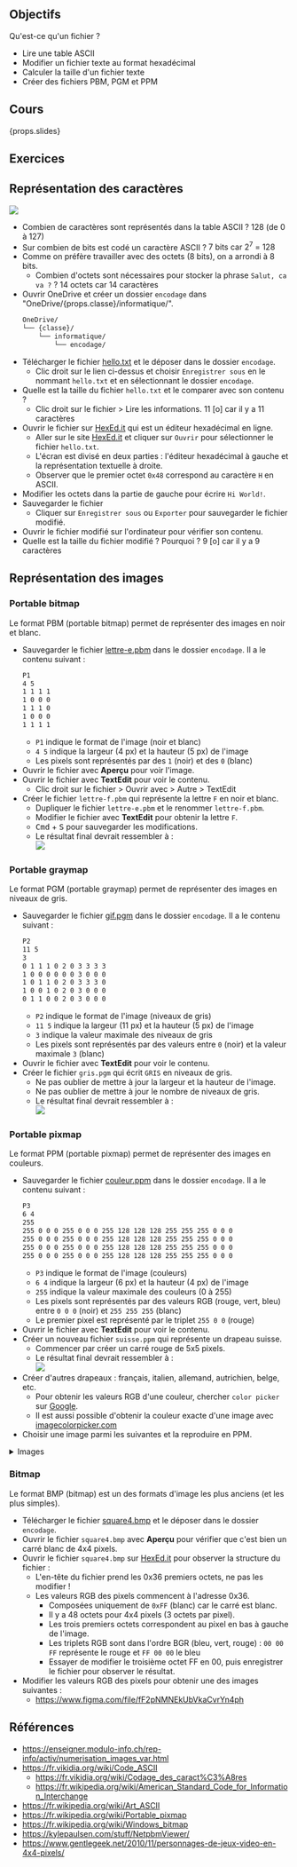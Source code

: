 ## Objectifs

Qu'est-ce qu'un fichier ?

- Lire une table ASCII
- Modifier un fichier texte au format hexadécimal
- Calculer la taille d'un fichier texte
- Créer des fichiers PBM, PGM et PPM

## Cours

{props.slides}

## Exercices

## Représentation des caractères

![](https://upload.wikimedia.org/wikipedia/commons/1/1b/ASCII-Table-wide.svg)

- Combien de caractères sont représentés dans la table ASCII ?
  <Check>128 (de 0 à 127)</Check>
- Sur combien de bits est codé un caractère ASCII ?
  <Check>
    7 bits car 2<sup>7</sup> = 128
  </Check>
- Comme on préfère travailler avec des octets (8 bits), on a arrondi à 8 bits.
  - Combien d'octets sont nécessaires pour stocker la phrase `Salut, ca va ?` ?
    <Check>14 octets car 14 caractères</Check>
- Ouvrir OneDrive et créer un dossier `encodage` dans "OneDrive/{props.classe}/informatique/".
  ```txt {4}
  OneDrive/
  └── {classe}/
      └── informatique/
          └── encodage/
  ```
- Télécharger le fichier [hello.txt](pathname:///tp/encodage/hello.txt) et le déposer dans le dossier `encodage`.
  - Clic droit sur le lien ci-dessus et choisir `Enregistrer sous` en le nommant `hello.txt` et en sélectionnant le dossier `encodage`.
- Quelle est la taille du fichier `hello.txt` et le comparer avec son contenu ?
  - Clic droit sur le fichier > Lire les informations.
    <Check>11 [o] car il y a 11 caractères</Check>
- Ouvrir le fichier sur [HexEd.it](https://hexed.it/) qui est un éditeur hexadécimal en ligne.
  - Aller sur le site [HexEd.it](https://hexed.it/) et cliquer sur `Ouvrir` pour sélectionner le fichier `hello.txt`.
  - L'écran est divisé en deux parties : l'éditeur hexadécimal à gauche et la représentation textuelle à droite.
  - Observer que le premier octet `0x48` correspond au caractère `H` en ASCII.
- Modifier les octets dans la partie de gauche pour écrire `Hi World!`.
- Sauvegarder le fichier
  - Cliquer sur `Enregistrer sous` ou `Exporter` pour sauvegarder le fichier modifié.
- Ouvrir le fichier modifié sur l'ordinateur pour vérifier son contenu.
- Quelle est la taille du fichier modifié ? Pourquoi ?
  <Check>9 [o] car il y a 9 caractères</Check>

## Représentation des images

### Portable bitmap

Le format PBM (portable bitmap) permet de représenter des images en noir et blanc.

- Sauvegarder le fichier [lettre-e.pbm](pathname:///tp/encodage/lettre-e.pbm) dans le dossier `encodage`. Il a le contenu suivant :
  ```txt title="lettre-e.pbm"
  P1
  4 5
  1 1 1 1
  1 0 0 0
  1 1 1 0
  1 0 0 0
  1 1 1 1
  ```
  - `P1` indique le format de l'image (noir et blanc)
  - `4 5` indique la largeur (4 px) et la hauteur (5 px) de l'image
  - Les pixels sont représentés par des `1` (noir) et des `0` (blanc)
- Ouvrir le fichier avec **Aperçu** pour voir l'image.
- Ouvrir le fichier avec **TextEdit** pour voir le contenu.
  - Clic droit sur le fichier > Ouvrir avec > Autre > TextEdit
- Créer le fichier `lettre-f.pbm` qui représente la lettre `F` en noir et blanc.
  - Dupliquer le fichier `lettre-e.pbm` et le renommer `lettre-f.pbm`.
  - Modifier le fichier avec **TextEdit** pour obtenir la lettre `F`.
  - <kbd>Cmd</kbd> + <kbd>S</kbd> pour sauvegarder les modifications.
  - Le résultat final devrait ressembler à :  
    ![](/tp/encodage/lettre-f.png)

### Portable graymap

Le format PGM (portable graymap) permet de représenter des images en niveaux de gris.

- Sauvegarder le fichier [gif.pgm](pathname:///tp/encodage/gif.pgm) dans le dossier `encodage`. Il a le contenu suivant :
  ```txt title="gif.pgm"
  P2
  11 5
  3
  0 1 1 1 0 2 0 3 3 3 3
  1 0 0 0 0 0 0 3 0 0 0
  1 0 1 1 0 2 0 3 3 3 0
  1 0 0 1 0 2 0 3 0 0 0
  0 1 1 0 0 2 0 3 0 0 0
  ```
  - `P2` indique le format de l'image (niveaux de gris)
  - `11 5` indique la largeur (11 px) et la hauteur (5 px) de l'image
  - `3` indique la valeur maximale des niveaux de gris
  - Les pixels sont représentés par des valeurs entre `0` (noir) et la valeur maximale `3` (blanc)
- Ouvrir le fichier avec **TextEdit** pour voir le contenu.
- Créer le fichier `gris.pgm` qui écrit `GRIS` en niveaux de gris.
  - Ne pas oublier de mettre à jour la largeur et la hauteur de l'image.
  - Ne pas oublier de mettre à jour le nombre de niveaux de gris.
  - Le résultat final devrait ressembler à :  
    ![](/tp/encodage/gris.png)

### Portable pixmap

Le format PPM (portable pixmap) permet de représenter des images en couleurs.

- Sauvegarder le fichier [couleur.ppm](pathname:///tp/encodage/couleur.ppm) dans le dossier `encodage`. Il a le contenu suivant :
  ```txt title="couleur.ppm"
  P3
  6 4
  255
  255 0 0 0 255 0 0 0 255 128 128 128 255 255 255 0 0 0
  255 0 0 0 255 0 0 0 255 128 128 128 255 255 255 0 0 0
  255 0 0 0 255 0 0 0 255 128 128 128 255 255 255 0 0 0
  255 0 0 0 255 0 0 0 255 128 128 128 255 255 255 0 0 0
  ```
  - `P3` indique le format de l'image (couleurs)
  - `6 4` indique la largeur (6 px) et la hauteur (4 px) de l'image
  - `255` indique la valeur maximale des couleurs (0 à 255)
  - Les pixels sont représentés par des valeurs RGB (rouge, vert, bleu) entre `0 0 0` (noir) et `255 255 255` (blanc)
  - Le premier pixel est représenté par le triplet `255 0 0` (rouge)
- Ouvrir le fichier avec **TextEdit** pour voir le contenu.
- Créer un nouveau fichier `suisse.ppm` qui représente un drapeau suisse.
  - Commencer par créer un carré rouge de 5x5 pixels.
  - Le résultat final devrait ressembler à :  
    ![](/tp/encodage/suisse.png)
- Créer d'autres drapeaux : français, italien, allemand, autrichien, belge, etc.
  - Pour obtenir les valeurs RGB d'une couleur, chercher `color picker` sur [Google](https://google.ch/).
  - Il est aussi possible d'obtenir la couleur exacte d'une image avec [imagecolorpicker.com](https://imagecolorpicker.com/)
- Choisir une image parmi les suivantes et la reproduire en PPM.

<details>
  <summary>Images</summary>

![](/tp/encodage/mario.png)
![](/tp/encodage/link.png)
![](/tp/encodage/kirby.png)
![](/tp/encodage/peach.png)
![](/tp/encodage/pikachu.png)
![](/tp/encodage/pacman.png)

</details>

### Bitmap

Le format BMP (bitmap) est un des formats d'image les plus anciens (et les plus simples).

- Télécharger le fichier [square4.bmp](pathname:///tp/encodage/square4.bmp) et le déposer dans le dossier `encodage`.
- Ouvrir le fichier `square4.bmp` avec **Aperçu** pour vérifier que c'est bien un carré blanc de 4x4 pixels.
- Ouvrir le fichier `square4.bmp` sur [HexEd.it](https://hexed.it/) pour observer la structure du fichier :
  - L'en-tête du fichier prend les 0x36 premiers octets, ne pas les modifier !
  - Les valeurs RGB des pixels commencent à l'adresse 0x36.
    - Composées uniquement de `0xFF` (blanc) car le carré est blanc.
    - Il y a 48 octets pour 4x4 pixels (3 octets par pixel).
    - Les trois premiers octets correspondent au pixel en bas à gauche de l'image.
    - Les triplets RGB sont dans l'ordre BGR (bleu, vert, rouge) : `00 00 FF` représente le rouge et `FF 00 00` le bleu
    - Essayer de modifier le troisième octet FF en 00, puis enregistrer le fichier pour observer le résultat.
- Modifier les valeurs RGB des pixels pour obtenir une des images suivantes :
  - https://www.figma.com/file/fF2pNMNEkUbVkaCvrYn4ph

## Références

- https://enseigner.modulo-info.ch/rep-info/activ/numerisation_images_var.html
- https://fr.vikidia.org/wiki/Code_ASCII
  - https://fr.vikidia.org/wiki/Codage_des_caract%C3%A8res
  - https://fr.wikipedia.org/wiki/American_Standard_Code_for_Information_Interchange
- https://fr.wikipedia.org/wiki/Art_ASCII
- https://fr.wikipedia.org/wiki/Portable_pixmap
- https://fr.wikipedia.org/wiki/Windows_bitmap
- https://kylepaulsen.com/stuff/NetpbmViewer/
- https://www.gentlegeek.net/2010/11/personnages-de-jeux-video-en-4x4-pixels/
